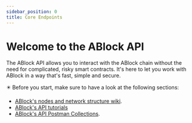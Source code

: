 ```yaml
---
sidebar_position: 0
title: Core Endpoints
---
```



# Welcome to the ABlock API

The ABlock API allows you to interact with the ABlock chain without the need for complicated, risky smart contracts. It's here to let you work with ABlock in a way that's fast, simple and secure.

✴️ Before you start, make sure to have a look at the following sections:
- [ABlock's nodes and network structure wiki](/docs/network-wiki).
- [ABlock's API tutorials](/docs/api-tutorials)
- [ABlock's API Postman Collections](/docs/postman-collections).



<DocCardList items={useCurrentSidebarCategory().items}/>